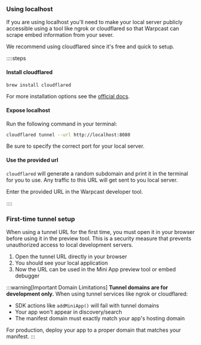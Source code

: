 ### Using localhost

If you are using localhost you'll need to make your local server publicly
accessible using a tool like ngrok or cloudflared so that Warpcast can scrape
embed information from your sever.

We recommend using cloudflared since it's free and quick to setup.

::::steps

#### Install cloudflared

```sh
brew install cloudflared
```

For more installation options see the [official docs](https://developers.cloudflare.com/cloudflare-one/connections/connect-networks/downloads/).


#### Expose localhost

Run the following command in your terminal:

```sh
cloudflared tunnel --url http://localhost:8080
```

Be sure to specify the correct port for your local server.


#### Use the provided url

`cloudflared` will generate a random subdomain and print it in the terminal for
you to use. Any traffic to this URL will get sent to you local server.

Enter the provided URL in the Warpcast developer tool.

::::



### First-time tunnel setup

When using a tunnel URL for the first time, you must open it in your browser before using it in the preview tool. This is a security measure that prevents unauthorized access to local development servers.

1. Open the tunnel URL directly in your browser
2. You should see your local application
3. Now the URL can be used in the Mini App preview tool or embed debugger

:::warning[Important Domain Limitations]
**Tunnel domains are for development only.** When using tunnel services like ngrok or cloudflared:
- SDK actions like `addMiniApp()` will fail with tunnel domains
- Your app won't appear in discovery/search
- The manifest domain must exactly match your app's hosting domain

For production, deploy your app to a proper domain that matches your manifest.
::: 
